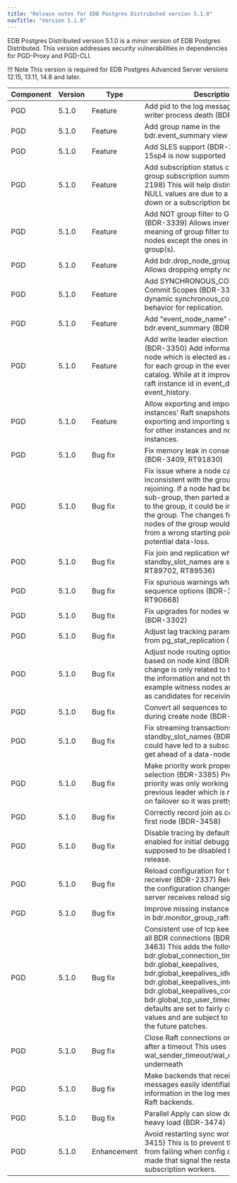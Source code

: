 ```yaml
---
title: "Release notes for EDB Postgres Distributed version 5.1.0"
navTitle: "Version 5.1.0"
---
```


EDB Postgres Distributed version 5.1.0 is a minor version of EDB Postgres Distributed.
This version addresses security vulnerabilities in dependencies for PGD-Proxy and PGD-CLI.

!!! Note
    This version is required for EDB Postgres Advanced Server versions 12.15, 13.11, 14.8 and later.

| Component | Version | Type            | Description                                          |
|-----------|---------|-----------------|------------------------------------------------------|
| PGD       | 5.1.0   | Feature         | Add pid to the log message emitted upon writer process death (BDR-2534) |
| PGD       | 5.1.0   | Feature         | Add group name in the bdr.event_summary view (BDR-3315) |
| PGD       | 5.1.0   | Feature         | Add SLES support (BDR-3101)   SLES 15sp4 is now supported |
| PGD       | 5.1.0   | Feature         | Add subscription status column to the group subscription summary view. (BDR-2198)  This will help distinguish whether NULL values are due to a node being down or a subscription being disabled.|
| PGD       | 5.1.0   | Feature         | Add NOT group filter to Group Commit (BDR-3339)  Allows inverting the meaning of group filter to include all nodes except the ones in specifed group(s).|
| PGD       | 5.1.0   | Feature         | Add bdr.drop_node_group (BDR-3313)  Allows dropping empty node groups.|
| PGD       | 5.1.0   | Feature         | Add SYNCHRONOUS_COMMIT to Commit Scopes (BDR-3340)  This allows dynamic synchronous_commit-like behavior for replication.|
| PGD       | 5.1.0   | Feature         | Add "event_node_name" column to bdr.event_summary (BDR-3317) |
| PGD       | 5.1.0   | Feature         | Add write leader election to event history (BDR-3350) Add information about the node which is elected as a write leader for each group in the event_history catalog. While at it improve reporting of raft instance id in event_detail of event_history.|
| PGD       | 5.1.0   | Feature         | Allow exporting and importing other instances' Raft snapshots.  Allow exporting and importing snapshots also for other instances and not only top raft instances.|
| PGD       | 5.1.0   | Bug fix         | Fix memory leak in consensus process (BDR-3409, RT91830)  |
| PGD       | 5.1.0   | Bug fix         | Fix issue where a node can be inconsistent with the group after rejoining. If a node had been part of a sub-group, then parted and then rejoined to the group, it could be inconsistent with the group. The changes from some nodes of the group would be replayed from a wrong starting point, resulting in potential data-loss. |
| PGD       | 5.1.0   | Bug fix         | Fix join and replication when SDW and standby_slot_names are set (BDR-3176, RT89702, RT89536) |
| PGD       | 5.1.0   | Bug fix         | Fix spurious warnings when processing sequence options (BDR-3295, RT90668) |
| PGD       | 5.1.0   | Bug fix         | Fix upgrades for nodes with CRDTs (BDR-3302) |
| PGD       | 5.1.0   | Bug fix         | Adjust lag tracking parameters for LCRs from pg_stat_replication (BDR-3040) |
| PGD       | 5.1.0   | Bug fix         | Adjust node routing options defaults based on node kind (BDR-3029)  This change is only related to the display of the information and not the behavior, for example witness nodes are not marked as candidates for receiving writes |
| PGD       | 5.1.0   | Bug fix         | Convert all sequences to "distributed" during create node (BDR-2890)  |
| PGD       | 5.1.0   | Bug fix         | Fix streaming transactions with standby_slot_names (BDR-3248)  This could have led to a subscriber-only node get ahead of a data-node. |
| PGD       | 5.1.0   | Bug fix         | Make priority work properly for routing selection (BDR-3385)  Previously, node priority was only working if there wasn't previous leader which is never the case on failover so it was pretty much useless.|
| PGD       | 5.1.0   | Bug fix         | Correctly record join as complete for the first node (BDR-3458) |
| PGD       | 5.1.0   | Bug fix         | Disable tracing by default.   This was only enabled for initial debugging and was supposed to be disabled before 5.0 release. |
| PGD       | 5.1.0   | Bug fix         | Reload configuration for the pglogical receiver (BDR-2337)  Reload and apply the configuration changes when the server receives reload signal |
| PGD       | 5.1.0   | Bug fix         | Improve missing instance error message in bdr.monitor_group_raft() (BDR-3393) |
| PGD       | 5.1.0   | Bug fix         | Consistent use of tcp keepalives across all BDR connections (BDR-3355, BDR-3463)  This adds the following GUCs: bdr.global_connection_timeout, bdr.global_keepalives, bdr.global_keepalives_idle, bdr.global_keepalives_interval, bdr.global_keepalives_count, bdr.global_tcp_user_timeout. The defaults are set to fairly conservative values and are subject to adjustments in the future patches. |
| PGD       | 5.1.0   | Bug fix         | Close Raft connections on no activity after a timeout  This uses wal_sender_timeout/wal_receiver_timeout underneath |
| PGD       | 5.1.0   | Bug fix         | Make backends that receive Raft messages easily identifiable  Add more information in the log message related to Raft backends. |
| PGD       | 5.1.0   | Bug fix         | Parallel Apply can slow down under heavy load (BDR-3474)
| PGD       | 5.1.0   | Enhancement     | Avoid restarting sync workers.(BDR-3415)  This is to prevent the node join from failing when config changes are made that signal the restart of subscription workers. |

